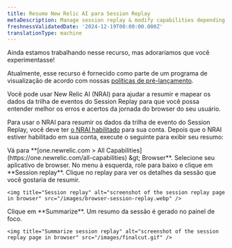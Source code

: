```yaml
---
title: Resumo New Relic AI para Session Replay
metaDescription: Manage session replay & modify capabilities depending on the role
freshnessValidatedDate: '2024-12-19T00:00:00.000Z'
translationType: machine
---
```


<Callout title="visualização">
  Ainda estamos trabalhando nesse recurso, mas adoraríamos que você experimentasse!

  Atualmente, esse recurso é fornecido como parte de um programa de visualização de acordo com nossas [políticas de pré-lançamento](docs/new-relic-solutions/new-relic-one/core-concepts/new-relic-ai).
</Callout>

Você pode usar New Relic AI (NRAI) para ajudar a resumir e mapear os dados da trilha de eventos do Session Replay para que você possa entender melhor os erros e acertos da jornada do browser do seu usuário.

Para usar o NRAI para resumir os dados da trilha de evento do Session Replay, você deve ter [o NRAI habilitado](/docs/agentic-ai/new-relic-ai/#enable) para sua conta. Depois que o NRAI estiver habilitado em sua conta, execute o seguinte para exibir seu resumo:

<Steps>
  <Step>
    Vá para <DNT>**[one.newrelic.com &gt; All Capabilities](https://one.newrelic.com/all-capabilities) &amp;gt; Browser**</DNT>.
  </Step>

  <Step>
    Selecione seu aplicativo de browser.
  </Step>

  <Step>
    No menu à esquerda, role para baixo e clique em <DNT>**Session replay**</DNT>.
  </Step>

  <Step>
    Clique no replay para ver os detalhes da sessão que você gostaria de resumir.

    <img title="Session replay" alt="screenshot of the session replay page in browser" src="/images/browser-session-replay.webp" />
  </Step>

  <Step>
    Clique em <DNT>**Summarize**</DNT>. Um resumo da sessão é gerado no painel de foco.

    <img title="Summarize session replay" alt="screenshot of the session replay page in browser" src="/images/finalcut.gif" />
  </Step>
</Steps>